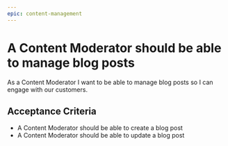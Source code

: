 ```yaml
---
epic: content-management
---
```


# A Content Moderator should be able to manage blog posts

As a Content Moderator I want to be able to manage blog posts so I can engage with our customers.

## Acceptance Criteria

- A Content Moderator should be able to create a blog post
- A Content Moderator should be able to update a blog post
